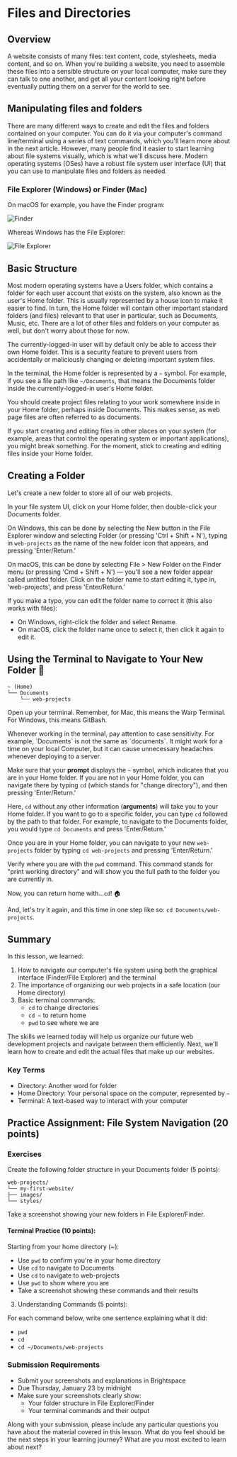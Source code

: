 
# Files and Directories

## Overview

A website consists of many files: text content, code, stylesheets, media content, and so on. When you're building a website, you need to assemble these files into a sensible structure on your local computer, make sure they can talk to one another, and get all your content looking right before eventually putting them on a server for the world to see.

## Manipulating files and folders

There are many different ways to create and edit the files and folders contained on your computer. You can do it via your computer's command line/terminal using a series of text commands, which you'll learn more about in the next article. However, many people find it easier to start learning about file systems visually, which is what we'll discuss here. Modern operating systems (OSes) have a robust file system user interface (UI) that you can use to manipulate files and folders as needed.

### File Explorer (Windows) or Finder (Mac)

On macOS for example, you have the Finder program:

<Image
  src="https://developer.mozilla.org/en-US/docs/Learn_web_development/Getting_started/Environment_setup/Dealing_with_files/finder.png"
  alt="Finder"
  width={1000}
  height={531}
/>

Whereas Windows has the File Explorer:

<Image
  src="https://developer.mozilla.org/en-US/docs/Learn_web_development/Getting_started/Environment_setup/Dealing_with_files/file-explorer.png"
  alt="File Explorer"
  width={396}
  height={300}
/>

## Basic Structure

Most modern operating systems have a Users folder, which contains a folder for each user account that exists on the system, also known as the user's Home folder. This is usually represented by a house icon to make it easier to find. In turn, the Home folder will contain other important standard folders (and files) relevant to that user in particular, such as Documents, Music, etc. There are a lot of other files and folders on your computer as well, but don't worry about those for now.

The currently-logged-in user will by default only be able to access their own Home folder. This is a security feature to prevent users from accidentally or maliciously changing or deleting important system files.

In the terminal, the Home folder is represented by a `~` symbol. For example, if you see a file path like `~/Documents`, that means the Documents folder inside the currently-logged-in user's Home folder.

You should create project files relating to your work somewhere inside in your Home folder, perhaps inside Documents. This makes sense, as web page files are often referred to as documents.

<Large>
  If you start creating and editing files in other places on your system (for example, areas that
  control the operating system or important applications), you might break something. For the
  moment, stick to creating and editing files inside your Home folder.
</Large>

## Creating a Folder

Let's create a new folder to store all of our web projects.

In your file system UI, click on your Home folder, then double-click your Documents folder.

On Windows, this can be done by selecting the New button in the File Explorer window and selecting Folder (or pressing 'Ctrl + Shift + N'), typing in `web-projects` as the name of the new folder icon that appears, and pressing 'Enter/Return.'

On macOS, this can be done by selecting File > New Folder on the Finder menu (or pressing 'Cmd + Shift + N') — you'll see a new folder appear called untitled folder. Click on the folder name to start editing it, type in, 'web-projects', and press 'Enter/Return.'

If you make a typo, you can edit the folder name to correct it (this also works with files):

- On Windows, right-click the folder and select Rename.
- On macOS, click the folder name once to select it, then click it again to edit it.

## Using the Terminal to Navigate to Your New Folder 🚀

```shell
~ (Home)
└── Documents
    └── web-projects
```

Open up your terminal. Remember, for Mac, this means the Warp Terminal. For Windows, this means GitBash.

<Large>
  Whenever working in the terminal, pay attention to case sensitivity. For example, `Documents` is
  not the same as `documents`. It might work for a time on your local Computer, but it can cause
  unnecessary headaches whenever deploying to a server.
</Large>

Make sure that your **prompt** displays the `~` symbol, which indicates that you are in your Home folder. If you are not in your Home folder, you can navigate there by typing `cd` (which stands for "change directory"), and then pressing 'Enter/Return.'

Here, `cd` without any other information (**arguments**) will take you to your Home folder. If you want to go to a specific folder, you can type `cd` followed by the path to that folder. For example, to navigate to the Documents folder, you would type `cd Documents` and press 'Enter/Return.'

Once you are in your Home folder, you can navigate to your new `web-projects` folder by typing `cd web-projects` and pressing 'Enter/Return.'

Verify where you are with the `pwd` command. This command stands for "print working directory" and will show you the full path to the folder you are currently in.

Now, you can return home with...`cd`! 🏠

And, let's try it again, and this time in one step like so: `cd Documents/web-projects`.

<YouTubeEmbed videoid="QwaxWnGhn6o" height={400} params="controls=0" />

## Summary

In this lesson, we learned:

1. How to navigate our computer's file system using both the graphical interface (Finder/File Explorer) and the terminal
2. The importance of organizing our web projects in a safe location (our Home directory)
3. Basic terminal commands:
   - `cd` to change directories
   - `cd ~` to return home
   - `pwd` to see where we are

The skills we learned today will help us organize our future web development projects and navigate between them efficiently. Next, we'll learn how to create and edit the actual files that make up our websites.

### Key Terms

- Directory: Another word for folder
- Home Directory: Your personal space on the computer, represented by `~`
- Terminal: A text-based way to interact with your computer

## Practice Assignment: File System Navigation (20 points)

### Exercises

Create the following folder structure in your Documents folder (5 points):

```shell
web-projects/
└── my-first-website/
├── images/
└── styles/
```

Take a screenshot showing your new folders in File Explorer/Finder.

#### Terminal Practice (10 points):

Starting from your home directory (~):

- Use `pwd` to confirm you're in your home directory
- Use `cd` to navigate to Documents
- Use `cd` to navigate to web-projects
- Use `pwd` to show where you are
- Take a screenshot showing these commands and their results

3. Understanding Commands (5 points):

For each command below, write one sentence explaining what it did:

- `pwd`
- `cd`
- `cd ~/Documents/web-projects`

### Submission Requirements

- Submit your screenshots and explanations in Brightspace
- Due Thursday, January 23 by midnight
- Make sure your screenshots clearly show:
  - Your folder structure in File Explorer/Finder
  - Your terminal commands and their output

<Separator />

Along with your submission, please include any particular questions you have about the material covered in this lesson. What do you feel should be the next steps in your learning journey? What are you most excited to learn about next?
